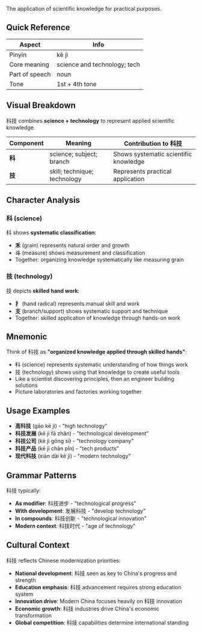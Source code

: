 The application of scientific knowledge for practical purposes.

## Quick Reference

| Aspect         | Info                         |
| -------------- | ---------------------------- |
| Pinyin         | kē jì                        |
| Core meaning   | science and technology; tech |
| Part of speech | noun                         |
| Tone           | 1st + 4th tone               |

## Visual Breakdown

科技 combines **science + technology** to represent applied scientific knowledge.

| Component | Meaning                      | Contribution to 科技                  |
| --------- | ---------------------------- | ------------------------------------- |
| **科**    | science; subject; branch     | Shows systematic scientific knowledge |
| **技**    | skill; technique; technology | Represents practical application      |

## Character Analysis

### 科 (science)

科 shows **systematic classification**:

- **禾** (grain) represents natural order and growth
- **斗** (measure) shows measurement and classification
- Together: organizing knowledge systematically like measuring grain

### 技 (technology)

技 depicts **skilled hand work**:

- **扌** (hand radical) represents manual skill and work
- **支** (branch/support) shows systematic support and technique
- Together: skilled application of knowledge through hands-on work

## Mnemonic

Think of 科技 as **"organized knowledge applied through skilled hands"**:

- 科 (science) represents systematic understanding of how things work
- 技 (technology) shows using that knowledge to create useful tools
- Like a scientist discovering principles, then an engineer building solutions
- Picture laboratories and factories working together

## Usage Examples

- **高科技** (gāo kē jì) - "high technology"
- **科技发展** (kē jì fā zhǎn) - "technological development"
- **科技公司** (kē jì gōng sī) - "technology company"
- **科技产品** (kē jì chǎn pǐn) - "tech products"
- **现代科技** (xiàn dài kē jì) - "modern technology"

## Grammar Patterns

科技 typically:

- **As modifier**: 科技进步 - "technological progress"
- **With development**: 发展科技 - "develop technology"
- **In compounds**: 科技创新 - "technological innovation"
- **Modern context**: 科技时代 - "age of technology"

## Cultural Context

科技 reflects Chinese modernization priorities:

- **National development**: 科技 seen as key to China's progress and strength
- **Education emphasis**: 科技 advancement requires strong education system
- **Innovation drive**: Modern China focuses heavily on 科技 innovation
- **Economic growth**: 科技 industries drive China's economic transformation
- **Global competition**: 科技 capabilities determine international standing
